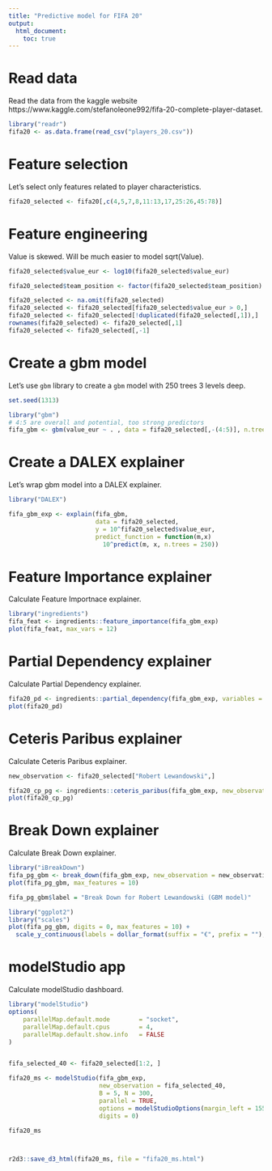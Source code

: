 ```yaml
---
title: "Predictive model for FIFA 20"
output: 
  html_document:
    toc: true
---
```


# Read data

Read the data from the kaggle website https://www.kaggle.com/stefanoleone992/fifa-20-complete-player-dataset.

```r
library("readr")
fifa20 <- as.data.frame(read_csv("players_20.csv"))
```

# Feature selection

Let's select only features related to player characteristics.

```r
fifa20_selected <- fifa20[,c(4,5,7,8,11:13,17,25:26,45:78)]
```

# Feature engineering

Value is skewed. Will be much easier to model sqrt(Value).

```r
fifa20_selected$value_eur <- log10(fifa20_selected$value_eur)

fifa20_selected$team_position <- factor(fifa20_selected$team_position)

fifa20_selected <- na.omit(fifa20_selected)
fifa20_selected <- fifa20_selected[fifa20_selected$value_eur > 0,]
fifa20_selected <- fifa20_selected[!duplicated(fifa20_selected[,1]),]
rownames(fifa20_selected) <- fifa20_selected[,1]
fifa20_selected <- fifa20_selected[,-1]
```

# Create a gbm model

Let's use `gbm` library to create a `gbm` model with 250 trees 3 levels deep.

```r
set.seed(1313)

library("gbm")
# 4:5 are overall and potential, too strong predictors
fifa_gbm <- gbm(value_eur ~ . , data = fifa20_selected[,-(4:5)], n.trees = 250, interaction.depth = 3)
```

# Create a DALEX explainer

Let's wrap gbm model into a DALEX explainer.

```r
library("DALEX")

fifa_gbm_exp <- explain(fifa_gbm, 
                        data = fifa20_selected, 
                        y = 10^fifa20_selected$value_eur, 
                        predict_function = function(m,x) 
                          10^predict(m, x, n.trees = 250))
```

# Feature Importance explainer

Calculate Feature Importnace explainer.

```r
library("ingredients")
fifa_feat <- ingredients::feature_importance(fifa_gbm_exp)
plot(fifa_feat, max_vars = 12)
```

# Partial Dependency explainer

Calculate Partial Dependency explainer.

```r
fifa20_pd <- ingredients::partial_dependency(fifa_gbm_exp, variables = "age")
plot(fifa20_pd)
```

# Ceteris Paribus explainer

Calculate Ceteris Paribus explainer.

```r
new_observation <- fifa20_selected["Robert Lewandowski",]

fifa20_cp_pg <- ingredients::ceteris_paribus(fifa_gbm_exp, new_observation = new_observation, variables = "age", variable_splits = list(age = seq(18,45,0.1)))
plot(fifa20_cp_pg)
```

# Break Down explainer

Calculate Break Down explainer.

```r
library("iBreakDown")
fifa_pg_gbm <- break_down(fifa_gbm_exp, new_observation = new_observation)
plot(fifa_pg_gbm, max_features = 10)

fifa_pg_gbm$label = "Break Down for Robert Lewandowski (GBM model)"

library("ggplot2")
library("scales")
plot(fifa_pg_gbm, digits = 0, max_features = 10) +  
  scale_y_continuous(labels = dollar_format(suffix = "€", prefix = ""), name = "Estimated value", limits = 1000000*c(1,100), breaks = 1000000*c(1,25,50,75,100))
```

# modelStudio app

Calculate modelStudio dashboard.

```r
library("modelStudio")
options(
    parallelMap.default.mode        = "socket",
    parallelMap.default.cpus        = 4,
    parallelMap.default.show.info   = FALSE
)


fifa_selected_40 <- fifa20_selected[1:2, ]

fifa20_ms <- modelStudio(fifa_gbm_exp, 
                         new_observation = fifa_selected_40,
                         B = 5, N = 300,
                         parallel = TRUE,
                         options = modelStudioOptions(margin_left = 155, margin_ytitle = 150),
                         digits = 0)

fifa20_ms



r2d3::save_d3_html(fifa20_ms, file = "fifa20_ms.html")
```

